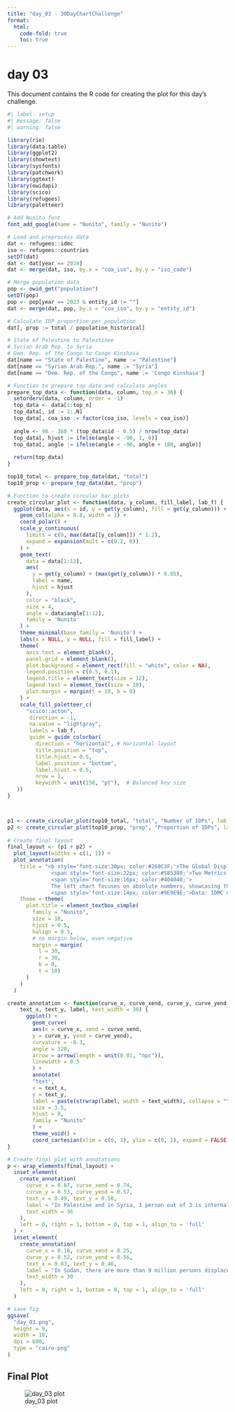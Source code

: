```yaml
---
title: "day_03 - 30DayChartChallenge"
format:
  html:
    code-fold: true
    toc: true
---
```


# day 03

This document contains the R code for creating the plot for this day's challenge.

```r
#| label: setup
#| message: false
#| warning: false

library(rio)
library(data.table)
library(ggplot2)
library(showtext)
library(sysfonts)
library(patchwork)
library(ggtext)
library(owidapi)
library(scico)
library(refugees)
library(paletteer)

# Add Nunito font
font_add_google(name = "Nunito", family = "Nunito")

# Load and preprocess data
dat <- refugees::idmc
iso <- refugees::countries
setDT(dat)
dat <- dat[year == 2024]
dat <- merge(dat, iso, by.x = "coa_iso", by.y = "iso_code")

# Merge population data
pop <- owid_get("population")
setDT(pop)
pop <- pop[year == 2023 & entity_id != ""]
dat <- merge(dat, pop, by.x = "coa_iso", by.y = "entity_id")

# Calculate IDP proportion per population
dat[, prop := total / population_historical]

# State of Palestine to Palestinee
# Syrian Arab Rep. to Syria
# Dem. Rep. of the Congo to Congo Kinshasa
dat[name == "State of Palestine", name := "Palestine"]
dat[name == "Syrian Arab Rep.", name := "Syria"]
dat[name == "Dem. Rep. of the Congo", name := 'Congo Kinshasa']

# Function to prepare top data and calculate angles
prepare_top_data <- function(data, column, top_n = 30) {
  setorderv(data, column, order = -1)
  top_data <- data[1:top_n]
  top_data[, id := 1:.N]
  top_data[, coa_iso := factor(coa_iso, levels = coa_iso)]
  
  angle <- 90 - 360 * (top_data$id - 0.5) / nrow(top_data)
  top_data[, hjust := ifelse(angle < -90, 1, 0)]
  top_data[, angle := ifelse(angle < -90, angle + 180, angle)]
  
  return(top_data)
}

top10_total <- prepare_top_data(dat, "total")
top10_prop <- prepare_top_data(dat, "prop")

# Function to create circular bar plots
create_circular_plot <- function(data, y_column, fill_label, lab_f) {
  ggplot(data, aes(x = id, y = get(y_column), fill = get(y_column))) +
    geom_col(alpha = 0.8, width = 1) +
    coord_polar() +
    scale_y_continuous(
      limits = c(0, max(data[[y_column]]) * 1.2),
      expand = expansion(mult = c(0.2, 0))
    ) +
    geom_text(
      data = data[1:12],
      aes(
        y = get(y_column) + (max(get(y_column)) * 0.05),
        label = name,
        hjust = hjust
      ),
      color = "black",
      size = 4,
      angle = data$angle[1:12],
      family = 'Nunito'
    ) +
    theme_minimal(base_family = 'Nunito') +
    labs(x = NULL, y = NULL, fill = fill_label) +
    theme(
      axis.text = element_blank(),
      panel.grid = element_blank(),
      plot.background = element_rect(fill = "white", color = NA),
      legend.position = c(0.5, 0.1),
      legend.title = element_text(size = 12),
      legend.text = element_text(size = 10),
      plot.margin = margin(t = 10, b = 0)
    ) +
    scale_fill_paletteer_c(
      "scico::acton",
       direction = -1, 
       na.value = "lightgray",
       labels = lab_f,
       guide = guide_colorbar(
         direction = "horizontal", # Horizontal layout
         title.position = "top",
         title.hjust = 0.5,
         label.position = "bottom",
         label.hjust = 0.5,
         nrow = 1,
         keywidth = unit(150, "pt"),  # Balanced key size
   ))
}



p1 <- create_circular_plot(top10_total, "total", "Number of IDPs", lab_f = scales::label_number(scale_cut = scales::cut_short_scale()))
p2 <- create_circular_plot(top10_prop, "prop", "Proportion of IDPs", lab_f = scales::label_percent(accuracy = 1))
  
# Create final layout
final_layout <- (p1 + p2) +
  plot_layout(widths = c(1, 1)) +
  plot_annotation(
    title = "<b style='font-size:30px; color:#260C3F;'>The Global Displacement Crisis (2024)</b><br>
              <span style='font-size:22px; color:#585380;'>Two Metrics to Visualize Internally Displaced Persons (IDPs) </span><br><br>
              <span style='font-size:16px; color:#404040;'>
              The left chart focuses on absolute numbers, showcasing the magnitude of displacement in countries like Sudan and the Democratic Republic of Congo. The right chart emphasizes the proportion of IDPs relative to population size, revealing the severity of impact in nations such as Palestine and Syria, where 1 in 3 people is displaced. <br> </span><br>
              <span style='font-size:14px; color:#9E9E9E;'>Data: IDMC displacement data extracted from UNHCR's 'refugees' package & Our World In Data | Plot: @gnoblet</span>",
    theme = theme(
      plot.title = element_textbox_simple(
        family = "Nunito", 
        size = 18, 
        hjust = 0.5,
        halign = 0.5,
        # no margin below, even negative
        margin = margin(
          l = 30,
          r = 30,
          b = 0,
          t = 10)
      )
    )
  )

create_annotation <- function(curve_x, curve_xend, curve_y, curve_yend,
    text_x, text_y, label, text_width = 30) {
      ggplot() +
        geom_curve(
        aes(x = curve_x, xend = curve_xend, 
        y = curve_y, yend = curve_yend),
        curvature = -0.3,
        angle = 120,
        arrow = arrow(length = unit(0.01, "npc")),
        linewidth = 0.5
        ) +
        annotate(
        "text",
        x = text_x,
        y = text_y,
        label = paste(strwrap(label, width = text_width), collapse = "\n"),
        size = 3.5,
        hjust = 0,
        family = "Nunito"
        ) +
        theme_void() +
        coord_cartesian(xlim = c(0, 1), ylim = c(0, 1), expand = FALSE)
}

# Create final plot with annotations
p <- wrap_elements(final_layout) +
  inset_element(
    create_annotation(
      curve_x = 0.67, curve_xend = 0.74,
      curve_y = 0.53, curve_yend = 0.57,
      text_x = 0.49, text_y = 0.50,
      label = "In Palestine and in Syria, 1 person out of 3 is internally displaced.",
      text_width = 36
    ),
    left = 0, right = 1, bottom = 0, top = 1, align_to = 'full'
  ) +
  inset_element(
    create_annotation(
      curve_x = 0.18, curve_xend = 0.25,
      curve_y = 0.52, curve_yend = 0.56,
      text_x = 0.03, text_y = 0.46,
      label = "In Sudan, there are more than 9 million persons displaced, not counting refugees that crossed borders.",
      text_width = 30
    ),
    left = 0, right = 1, bottom = 0, top = 1, align_to = 'full'
  )

# save fig
ggsave(
  "day_03.png",
  height = 9,
  width = 10,
  dpi = 600,
  type = "cairo-png"
)
```

## Final Plot

![day_03 plot](day_03.png)

